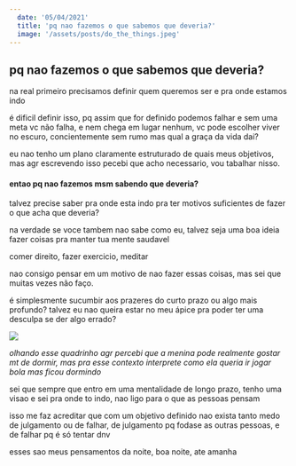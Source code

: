 ```yaml
---
  date: '05/04/2021'
  title: 'pq nao fazemos o que sabemos que deveria?'
  image: '/assets/posts/do_the_things.jpeg'
---
```


## pq nao fazemos o que sabemos que deveria?

na real primeiro precisamos definir quem queremos ser e pra onde estamos indo

é dificil definir isso, pq assim que for definido podemos falhar e
sem uma meta vc não falha, e nem chega em lugar nenhum, vc pode escolher viver no escuro,
concientemente sem rumo mas qual a graça da vida dai?

eu nao tenho um plano claramente estruturado de quais meus objetivos,
mas agr escrevendo isso pecebi que acho necessario, vou tabalhar nisso.

#### entao pq nao fazemos msm sabendo que deveria?

talvez precise saber pra onde esta indo pra
ter motivos suficientes de fazer o que acha que deveria?

na verdade se voce tambem nao sabe como eu,
talvez seja uma boa ideia fazer coisas pra manter tua mente saudavel

comer direito, fazer exercicio, meditar

nao consigo pensar em um motivo de nao fazer essas coisas, mas sei que muitas vezes não faço.

é simplesmente sucumbir aos prazeres do curto prazo ou algo mais profundo?
talvez eu nao queira estar no meu ápice pra poder ter uma desculpa se der algo errado?

![](/assets/posts/do_the_things.jpeg)

_olhando esse quadrinho agr percebi que a menina pode realmente gostar mt de dormir,
mas pra esse contexto interprete como ela queria ir jogar bola mas ficou dormindo_

sei que sempre que entro em uma mentalidade de longo prazo, tenho uma visao e sei pra onde to indo,
nao ligo para o que as pessoas pensam

isso me faz acreditar que com um objetivo definido nao exista tanto medo de julgamento ou de falhar,
de julgamento pq fodase as outras pessoas, e de falhar pq é só tentar dnv

esses sao meus pensamentos da noite, boa noite, ate amanha
